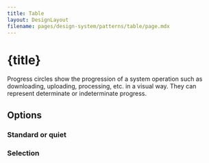 ```yaml
---
title: Table
layout: DesignLayout
filename: pages/design-system/patterns/table/page.mdx
---
```



# {title}

Progress circles show the progression of a system operation such as downloading, uploading, processing, etc. in a visual way. They can represent determinate or indeterminate progress.

<MainView />


<div style={{ display: "flex", justifyContent: "flex-start", gap: 30, padding: "30px 0"}}>
    <UIComponentLink link="/pages/ui-component/table/" />
</div>

## Options 


### Standard or quiet

<OptionsView />

### Selection

<SelectionView />


